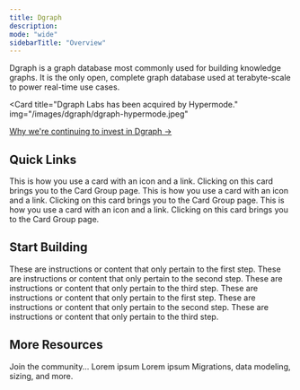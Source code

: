 ```yaml
---
title: Dgraph
description:
mode: "wide"
sidebarTitle: "Overview"
---
```


Dgraph is a graph database most commonly used for building knowledge graphs. It
is the only open, complete graph database used at terabyte-scale to power
real-time use cases.

<Card
  title="Dgraph Labs has been acquired by Hypermode."
  img="/images/dgraph/dgraph-hypermode.jpeg"
>
  [Why we're continuing to invest in Dgraph
  →](https://hypermode.com/blog/why-continue-investing-in-dgraph/)
</Card>

## Quick Links

<CardGroup cols={3}>
  <Card title="Quickstart" icon="link" href="/content/components/card-group">
    This is how you use a card with an icon and a link. Clicking on this card
    brings you to the Card Group page.
  </Card>
  <Card
    title="What is a knowledge graph?"
    icon="link"
    href="/content/components/card-group"
  >
    This is how you use a card with an icon and a link. Clicking on this card
    brings you to the Card Group page.
  </Card>
  <Card
    title="The ultimate guide to graph databases"
    icon="link"
    href="/content/components/card-group"
  >
    This is how you use a card with an icon and a link. Clicking on this card
    brings you to the Card Group page.
  </Card>
</CardGroup>

## Start Building

<Tabs>
  <Tab title="On Hypermode">
    <Steps>
      <Step title="First Step">
        These are instructions or content that only pertain to the first step.
      </Step>
      <Step title="Second Step">
        These are instructions or content that only pertain to the second step.
      </Step>
      <Step title="Third Step">
        These are instructions or content that only pertain to the third step.
      </Step>
    </Steps>
  </Tab>
  <Tab title="Locally">
    <Steps>
      <Step title="First Step">
        These are instructions or content that only pertain to the first step.
      </Step>
      <Step title="Second Step">
        These are instructions or content that only pertain to the second step.
      </Step>
      <Step title="Third Step">
        These are instructions or content that only pertain to the third step.
      </Step>
    </Steps>
  </Tab>
</Tabs>

## More Resources

<CardGroup cols={4}>
  <Card title="Discord" icon="link" href="/content/components/card-group">
    Join the community...
  </Card>
  <Card title="GitHub" icon="link" href="/content/components/card-group">
    Lorem ipsum
  </Card>
  <Card title="New in v24.1" icon="link" href="/content/components/card-group">
    Lorem ipsum
  </Card>
  <Card title="Need Help?" icon="link" href="/content/components/card-group">
    Migrations, data modeling, sizing, and more.
  </Card>
</CardGroup>
